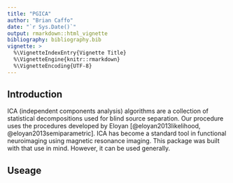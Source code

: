 ```yaml
---
title: "PGICA"
author: "Brian Caffo"
date: "`r Sys.Date()`"
output: rmarkdown::html_vignette
bibliography: bibliography.bib
vignette: >
  %\VignetteIndexEntry{Vignette Title}
  %\VignetteEngine{knitr::rmarkdown}
  %\VignetteEncoding{UTF-8}
---
```


## Introduction

ICA (independent components analysis) algorithms are a collection of
statistical decompositions used for blind source separation. Our procedure
uses the procedures developed by Eloyan [@eloyan2013likelihood, @eloyan2013semiparametric]. ICA has become a standard tool in functional
neuroimaging using magnetic resonance imaging. This package was built with
that use in mind. However, it can be used generally.

## Useage


